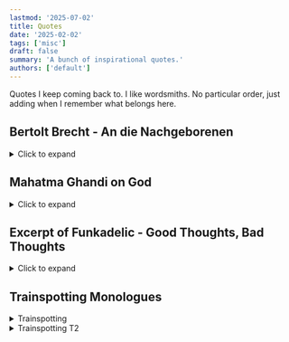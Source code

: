 ```yaml
---
lastmod: '2025-07-02'
title: Quotes
date: '2025-02-02'
tags: ['misc']
draft: false
summary: 'A bunch of inspirational quotes.'
authors: ['default']
---
```


Quotes I keep coming back to. I like wordsmiths. No particular order, just adding when I remember what belongs here.

## Bertolt Brecht - An die Nachgeborenen

<details>
  <summary>Click to expand</summary>

    [ENGLISH TRANSLATION AT THE BOTTOM OF THIS LINK](https://superior-english.com/en/2017/07/25/bertolt-brechts-an-die-nachgeborenen-a-translation/)

    Wirklich, ich lebe in finsteren Zeiten!<br />

    Das arglose Wort ist töricht. Eine glatte Stirn<br />
    Deutet auf Unempfindlichkeit hin. Der Lachende<br />
    Hat die furchtbare Nachricht<br />
    Nur noch nicht empfangen.

    Was sind das für Zeiten, wo<br />
    Ein Gespräch über Bäume fast ein Verbrechen ist<br />
    Weil es ein Schweigen über so viele Untaten einschließt!<br />
    Der dort ruhig über die Straße geht<br />
    Ist wohl nicht mehr erreichbar für seine Freunde<br />
    Die in Not sind?

    Es ist wahr: ich verdiene noch meinen Unterhalt<br />
    Aber glaubt mir: das ist nur ein Zufall. Nichts<br />
    Von dem, was ich tue, berechtigt mich dazu, mich satt zu essen.<br />
    Zufällig bin ich verschont. (Wenn mein Glück aussetzt<br />
    Bin ich verloren.)

    Man sagt mir: iß und trink du! Sei froh, daß du hast!<br />
    Aber wie kann ich essen und trinken, wenn<br />
    Ich es dem Hungernden entreiße, was ich esse, und<br />
    Mein Glas Wasser einem Verdurstenden fehlt?<br />
    Und doch esse und trinke ich.

    Ich wäre gerne auch weise<br />
    In den alten Büchern steht, was weise ist:<br />
    Sich aus dem Streit der Welt halten und die kurze Zeit<br />
    Ohne Furcht verbringen<br />
    Auch ohne Gewalt auskommen<br />
    Böses mit Gutem vergelten<br />
    Seine Wünsche nicht erfüllen, sondern vergessen<br />
    Gilt für weise.<br />
    Alles das kann ich nicht:<br />
    Wirklich, ich lebe in finsteren Zeiten!

    2

    In die Städte kam ich zu der Zeit der Unordnung<br />
    Als da Hunger herrschte.<br />
    Unter die Menschen kam ich zu der Zeit des Aufruhrs<br />
    Und ich empörte mich mit ihnen.<br />
    So verging meine Zeit<br />
    Die auf Erden mir gegeben war.

    Mein Essen aß ich zwischen den Schlachten<br />
    Schlafen legt ich mich unter die Mörder<br />
    Der Liebe pflegte ich achtlos<br />
    Und die Natur sah ich ohne Geduld.<br />
    So verging meine Zeit<br />
    Die auf Erden mir gegeben war.

    Die Straßen führten in den Sumpf zu meiner Zeit<br />
    Die Sprache verriet mich dem Schlächter<br />
    Ich vermochte nur wenig. Aber die Herrschenden<br />
    Saßen ohne mich sicherer, das hoffte ich.<br />
    So verging meine Zeit<br />
    Die auf Erden mir gegeben war.

    Die Kräfte waren gering. Das Ziel<br />
    Lag in großer Ferne<br />
    Es war deutlich sichtbar, wenn auch für mich<br />
    Kaum zu erreichen.<br />
    So verging meine Zeit<br />
    Die auf Erden mir gegeben war.

                                3

    Ihr, die ihr auftauchen werdet aus der Flut<br />
    In der wir untergegangen sind<br />
    Gedenkt<br />
    Wenn ihr von unseren Schwächen sprecht<br />
    Auch der finsteren Zeit<br />
    Der ihr entronnen seid.

    Gingen wir doch, öfter als die Schuhe die Länder wechselnd<br />
    Durch die Kriege der Klassen, verzweifelt<br />
    Wenn da nur Unrecht war und keine Empörung.

    Dabei wissen wir ja:<br />
    Auch der Haß gegen die Niedrigkeit<br />
    Verzerrt die Züge.<br />
    Auch der Zorn über das Unrecht<br />
    Macht die Stimme heiser. Ach, wir<br />
    Die wir den Boden bereiten wollten für Freundlichkeit<br />
    Konnten selber nicht freundlich sein.

    Ihr aber, wenn es soweit sein wird<br />
    Daß der Mensch dem Menschen ein Helfer ist<br />
    Gedenkt unsrer<br />
    Mit Nachsicht.

</details>

## Mahatma Ghandi on God

<details>
  <summary>Click to expand</summary>
  
    I do dimly perceive that whilst everything around me is ever changing, ever dying, there is underlying all that change a living power that is changeless, that holds all together, that creates, dissolves, and recreates.

    That informing power of spirit is God, and since nothing else that I see merely through the senses can or will persist, He alone is. And is this power benevolent or malevolent? I see it as purely benevolent, for I can see that in the midst of death life persists, in the midst of untruth truth persists, in the midst of darkness light persists. Hence I gather that God is life, truth, light. He is love. He is the supreme Good.

    But He is no God who merely satisfies the intellect, if He ever does. God, to be God, must rule the heart and transform it. He must express Himself in every smallest act of His votary. This can only be done through a definite realization, more real than the five senses can ever produce.

    Sense perceptions can be and often are false and deceptive, however real they may appear to us. Where there is realization outside the senses, it is infallible. It is proved not by extraneous evidence but in the transformed conduct and character of those who have felt the real presence of God within.

    Such testimony is to be found in the experiences of an unbroken line of prophets and sages in all countries and climes. To reject this evidence is to deny oneself.

    This realization is preceded by an immovable faith. He who would in his own person test the fact of God's presence can do so by a living faith, and since faith itself cannot be proved by extraneous evidence, the safest course is to believe in the moral government of the world and therefore in the supremacy of the moral law, the law of truth and love.

    Exercise of faith will be the safest where there is a clear determination summarily to reject all that is contrary to truth and love.

    I confess that I have no argument to convince through reason. Faith transcends reason. All that I can advise is not to attempt the impossible.

</details>

## Excerpt of Funkadelic - Good Thoughts, Bad Thoughts

<details>
  <summary>Click to expand</summary>

    You gravitate to that which you secretly love most<br />
    You meet in life the exact reproduction of your own thoughts<br />
    There is no chance, coincidence or accident<br />
    In a world ruled by law and divine order<br />
    You rise as high as your dominant aspiration<br />
    You descend to the level of your lowest concept of your self<br />
    Free your mind and your ass will follow

    The infinite intelligence within you knows the answers<br />
    Its nature is to respond to your thoughts<br />
    Be careful of the thought-seeds you plant in the garden of your mind<br />
    For seeds grow after their kind

    (...)

    Every thought felt as true<br />
    Or allowed to be accepted as true by your conscious mind<br />
    Take roots in your subconscious Blossoms sooner or later into an act And bears its own fruit Good<br />
    thoughts bring forth good fruit Bullshit thoughts rot your meat Think right, and you can fly The<br />
    kingdom of heaven is within Free your mind, and your ass will follow

</details>

## Trainspotting Monologues

<details>
  <summary>Trainspotting</summary>

  Choose Life. Choose a job.<br />
  Choose a career.<br />
  Choose a family.<br />
  Choose a fucking big television, choose washing machines, cars, compact disc players and electrical tin openers.<br />
  Choose good health, low cholesterol, and dental insurance.<br />
  Choose fixed interest mortgage repayments.<br />
  Choose a starter home.<br />
  Choose your friends.<br />
  Choose leisurewear and matching luggage.<br />
  Choose a three-piece suit on hire purchase in a range of fucking fabrics.<br />
  Choose DIY and wondering who the fuck you are on Sunday morning.<br />
  Choose sitting on that couch watching mind-numbing, spirit-crushing game shows, stuffing fucking junk food into your mouth.<br />
  Choose rotting away at the end of it all, pissing your last in a miserable home, nothing more than an embarrassment to the selfish, fucked up brats you spawned to replace yourselves.<br />
  Choose your future.

  Choose life... But why would I want to do a thing like that? I chose not to choose life. I chose somethin' else. And the reasons? There are no reasons. Who needs reasons when you've got heroin?
</details>

<details>
  <summary>Trainspotting T2</summary>

  'Choose life'. 'Choose life' was a well meaning slogan from a 1980's anti-drug campaign and we used to add things to it, so I might say for example, choose... designer lingerie, in the vain hope of kicking some life back into a dead relationship.
  
  Choose handbags, choose high-heeled shoes, cashmere and silk, to make yourself feel what passes for happy.<br />
  Choose an iPhone made in China by a woman who jumped out of a window and stick it in the pocket of your jacket fresh from a South-Asian Firetrap.<br />
  Choose Facebook, Twitter, Snapchat, Instagram and a thousand others ways to spew your bile across people you've never met.<br />
  Choose updating your profile, tell the world what you had for breakfast and hope that someone, somewhere cares.<br />
  Choose looking up old flames, desperate to believe that you don't look as bad as they do.<br />
  Choose live-blogging, from your first wank 'til your last breath; human interaction reduced to nothing more than data. <br />
  Choose ten things you never knew about celebrities who've had surgery.<br />
  Choose screaming about abortion.<br />
  Choose rape jokes, slut-shaming, revenge porn and an endless tide of depressing misogyny.<br />
  Choose 9/11 never happened, and if it did, it was the Jews.<br />
  Choose a zero-hour contract and a two-hour journey to work. And choose the same for your kids, only worse, and maybe tell yourself that it's better that they never happened. And then sit back and smother the pain with an unknown dose of an unknown drug made in somebody's fucking kitchen.<br />
  Choose unfulfilled promise and wishing you'd done it all differently.<br />
  Choose never learning from your own mistakes.<br />
  Choose watching history repeat itself.<br />
  Choose the slow reconciliation towards what you can get, rather than what you always hoped for. Settle for less and keep a brave face on it.<br />
  Choose disappointment and choose losing the ones you love, then as they fall from view, a piece of you dies with them until you can see that one day in the future, piece by piece, they will all be gone and there'll be nothing left of you to call alive or dead.
  
  Choose your future, Veronika. Choose life.
</details>